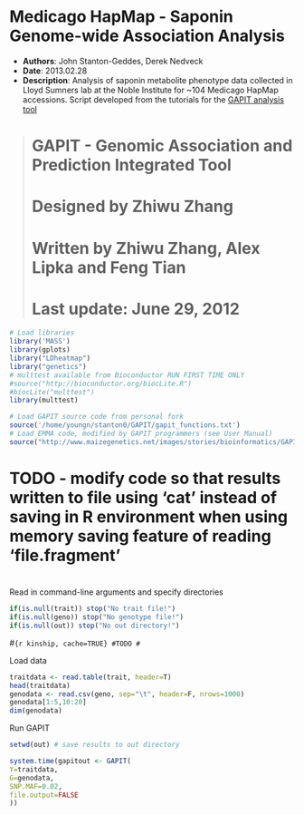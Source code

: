 Medicago HapMap - Saponin Genome-wide Association Analysis
==========================================================

- **Authors**: John Stanton-Geddes, Derek Nedveck
- **Date**: 2013.02.28
- **Description**: Analysis of saponin metabolite phenotype data collected in Lloyd Sumners lab at the Noble Institute for ~104 Medicago HapMap accessions. Script developed from the tutorials for the [GAPIT analysis tool](http://www.maizegenetics.net/gapit)

> # GAPIT - Genomic Association and Prediction Integrated Tool
> # Designed by Zhiwu Zhang
> # Written by Zhiwu Zhang, Alex Lipka and Feng Tian 
> # Last update: June 29, 2012

```r
# Load libraries
library('MASS')
library(gplots)
library("LDheatmap")
library("genetics")
# multtest available from Bioconductor RUN FIRST TIME ONLY
#source("http://bioconductor.org/biocLite.R")
#biocLite("multtest")
library(multtest)

# Load GAPIT source code from personal fork
source('/home/youngn/stanton0/GAPIT/gapit_functions.txt')
# Load EMMA code, modified by GAPIT programmers (see User Manual)
source("http://www.maizegenetics.net/images/stories/bioinformatics/GAPIT/emma.txt")
```

#
# TODO - modify code so that results written to file using 'cat' instead of saving in R environment when using memory saving feature of reading 'file.fragment'
#

Read in command-line arguments and specify directories

```r
if(is.null(trait)) stop("No trait file!")
if(is.null(geno)) stop("No genotype file!")
if(is.null(out)) stop("No out directory!")
```

#```{r kinship, cache=TRUE}
#TODO
#```

Load data

```r
traitdata <- read.table(trait, header=T)
head(traitdata)
genodata <- read.csv(geno, sep="\t", header=F, nrows=1000)
genodata[1:5,10:20]
dim(genodata)
```

Run GAPIT

```r
setwd(out) # save results to out directory

system.time(gapitout <- GAPIT(
Y=traitdata,
G=genodata,
SNP.MAF=0.02,
file.output=FALSE
))
```
